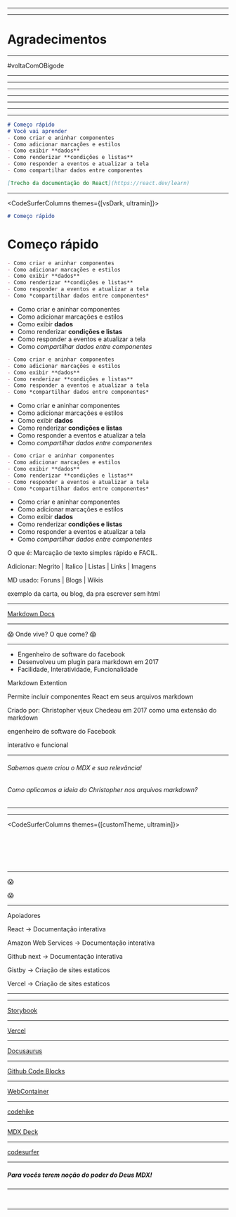 

<Prefecth/>

<Head >
  <title>Palestra sobre MDX</title>
</Head>

<Titles size={120} color="#ccc" text="O 'x' do MDX" />

---

<Kevin size={300} circle qrCode="https://raw.githubusercontent.com/kevinDsousa/Presentations/main/packages/mdx_apresentation/kevincode.png" sizeQrCode={300}/>

---

# Agradecimentos

---

<Titles size={60} color="orange" text="Abraão Alves" />

<Profile src="https://github.com/AbraaoAlves.png" size={250} circle/>

<Titles size={40} color="#ccc" text="Mentor" />

#voltaComOBigode

---

<Profile src="https://github.com/digitalcollegebr.png" size={400} circle/>

<Titles size={60} color="#ccc" text="Digital College" />

---

<Titles size={60} color="orange" text="O que é Markdown?" />

---

<Titles size={60} color="#ccc" text="John Gruber" />

<Profile src="https://macmagazine.com.br/wp-content/uploads/2009/08/20-johngruber.png" size={400} circle/>

---

<Titles size={60} color="orange" text="Aaron Swartz" />

<AaronProfile />

---

<Titles size={50} color="#ccc" text="O Menino da Internet: A História de Aaron Swartz" />

<Profile src="https://raw.githubusercontent.com/kevinDsousa/Presentations/main/packages/mdx_apresentation/kevincode.png" size={400}/>

---

<Titles size={50} color="orange" text="Mas como eu escrevo em MarkDown?" />

<Titles size={40} color="#ccc" text="É dificil?" />

<Titles size={30} color="#ccc" text="Preciso comprar algum curso? Tem na udemy?" />

---

<CodeSurfer themes={vsDark}>


```md title="Exemplo de código construido em MarkDown" subtitle="Trecho tirado da documentação do React"
# Começo rápido
# Você vai aprender
- Como criar e aninhar componentes
- Como adicionar marcações e estilos
- Como exibir **dados**
- Como renderizar **condições e listas**
- Como responder a eventos e atualizar a tela
- Como compartilhar dados entre componentes

[Trecho da documentação do React](https://react.dev/learn)
```

</CodeSurfer>

---

<CodeSurferColumns themes={[vsDark, ultramin]}>

<Step subtitle="Definindo títulos H1">

```md
# Começo rápido
```
# Começo rápido

</Step>

<Step subtitle="Criando listas">

```md
- Como criar e aninhar componentes
- Como adicionar marcações e estilos
- Como exibir **dados**
- Como renderizar **condições e listas**
- Como responder a eventos e atualizar a tela
- Como *compartilhar dados entre componentes*
```
- Como criar e aninhar componentes
- Como adicionar marcações e estilos
- Como exibir **dados**
- Como renderizar **condições e listas**
- Como responder a eventos e atualizar a tela
- Como *compartilhar dados entre componentes*

</Step>

<Step subtitle="Aplicando estilo negrito">

```md 3[15:23],4[19:40]
- Como criar e aninhar componentes
- Como adicionar marcações e estilos
- Como exibir **dados**
- Como renderizar **condições e listas**
- Como responder a eventos e atualizar a tela
- Como *compartilhar dados entre componentes*
```
- Como criar e aninhar componentes
- Como adicionar marcações e estilos
- Como exibir **dados**
- Como renderizar **condições e listas**
- Como responder a eventos e atualizar a tela
- Como *compartilhar dados entre componentes*

</Step>

<Step subtitle="Aplicando italico">

```md 6[8:46]
- Como criar e aninhar componentes
- Como adicionar marcações e estilos
- Como exibir **dados**
- Como renderizar **condições e listas**
- Como responder a eventos e atualizar a tela
- Como *compartilhar dados entre componentes*
```
- Como criar e aninhar componentes
- Como adicionar marcações e estilos
- Como exibir **dados**
- Como renderizar **condições e listas**
- Como responder a eventos e atualizar a tela
- Como *compartilhar dados entre componentes*

</Step>

</CodeSurferColumns>

<Notes>

O que é: Marcação de texto simples rápido e FACIL.

Adicionar: Negrito | Italico | Listas | Links | Imagens

MD usado: Foruns | Blogs | Wikis

exemplo da carta, ou blog, da pra escrever sem html

</Notes>

---

<Titles size={70} color="#ccc" text="Para saber mais acesse a documentação" />

[Markdown Docs](https://www.markdownguide.org/)

---

<Titles size={70} color="orange" text="Mas afinal o que diabos é o MDX??" />

:scream:
Onde vive? O que come?
:scream:

---

<Profile src="https://codewinds.com/assets/article/reactjs-conf-christopher-dsc_5197-800.jpg" size={300} circle/>

<Titles size={60} color="orange" text="Christopher Chedeau" />

- Engenheiro de software do facebook
- Desenvolveu um plugin para markdown em 2017
- Facilidade, Interatividade, Funcionalidade

<Notes>
Markdown Extention

Permite incluir componentes React em seus arquivos markdown

Criado por: Christopher vjeux Chedeau em 2017
como uma extensão do markdown

engenheiro de software do Facebook

interativo e funcional

</Notes>

---

###### Sabemos quem criou o MDX e sua relevância!

<Titles size={60} color="orange" text="Mas é agora? Qual próximo passo??" />

###### Como aplicamos a ideia do Christopher nos arquivos markdown?

---

<Titles size={50} color="orange" text="Precisamos criar um componente em React" />

<ReactLogo size={300}/>

---

<CodeSurferColumns themes={[customTheme, ultramin]}>

<Step subtitle="Nesse caso o componente será capaz de mostrar uma imagem na tela">

```jsx showNumbers file='./components/Profile.tsx'
```
<AaronProfile />

</Step>

<Step subtitle="Começamos fazendo o import necessário">

```jsx 1 file='./components/Profile.tsx' 
```
<AaronProfile />

</Step>

<Step subtitle="Definindo o contrato usando Typescript">

```jsx 3:7 file='./components/Profile.tsx'
```
<AaronProfile />

</Step>

<Step subtitle="Inicializamos uma função passando as propriedades e o contrato">

```jsx 9 file='./components/Profile.tsx'
```
<AaronProfile />

</Step>

<Step subtitle="retornamos uma estrutura HTML dentro da função criada">

```jsx 10:25 file='./components/Profile.tsx'
```
<AaronProfile />

</Step>

<Step subtitle="Notem que nas propriedades da TAG <img> passamos as props que vem como argumentos">

```jsx 12:24 file='./components/Profile.tsx'
```
<AaronProfile />

</Step>

</CodeSurferColumns>

---

:scream:

<Titles size={40} color="orange" text="Não ficou claro onde que o MDX está sendo aplicado?" />

:scream:

---

<Titles size={50} color="#ccc" text="Algumas empresas que apoiam e usa o MDX" />

<div>
  <Profile src="https://github.com/facebook.png" size={100} />
  <Profile src="https://githubnext.com/assets/images/next-octocat.svg" size={100} />
  <Profile src="https://github.com/amzn.png" size={100} />
  <Profile src="https://github.com/gatsbyjs.png" size={100} />
  <Profile src="https://encrypted-tbn0.gstatic.com/images?q=tbn:ANd9GcQhHA6Ug9OAg84SG5eND7mzQbxcMdQtYFCUYw&usqp=CAU" size={100} />
  
</div>

<Notes>

Apoiadores

React -> Documentação interativa

Amazon Web Services -> Documentação interativa

Github next -> Documentação interativa

Gistby -> Criação de sites estaticos

Vercel -> Criação de sites estaticos

</Notes>

---

<Titles size={50} color="#ccc" text="Tecnologias que usam o MDX" />

---

<Profile src="https://raw.githubusercontent.com/kevinDsousa/Presentations/main/packages/mdx_apresentation/images/story.png" size={1000}/>

[Storybook](https://storybook.js.org/docs/react/writing-docs/mdx)

<Titles size={50} color="orange" text="Criando historias para seus componentes" />

---

<Profile src="https://raw.githubusercontent.com/kevinDsousa/Presentations/main/packages/mdx_apresentation/images/next.png" size={1000}/>

[Vercel](https://nextjs.org/blog/markdown)

<Titles size={50} color="orange" text="Criando gerador de sites estáticos" />

---

<Profile src="https://raw.githubusercontent.com/kevinDsousa/Presentations/main/packages/mdx_apresentation/images/docussaurus.png" size={1000}/>

[Docusaurus](https://github.com/facebook/docusaurus/issues/4029)

<Titles size={50} color="orange" text="Criando documentação interativa" />

---

<Profile src="https://raw.githubusercontent.com/kevinDsousa/Presentations/main/packages/mdx_apresentation/images/gitnext.png" size={1000}/>

[Github Code Blocks](https://blocks.githubnext.com/)

<Titles size={50} color="orange" text="Criando uma documentação mais forte sem suor" />

---

<Profile src="https://raw.githubusercontent.com/kevinDsousa/Presentations/main/packages/mdx_apresentation/images/webconainer.png" size={1000}/>

[WebContainer](https://webcontainers.io/)

<Titles size={50} color="orange" text="Criando experiências imersivas de desenvolvimento" />

---

<Profile src="https://raw.githubusercontent.com/kevinDsousa/Presentations/main/packages/mdx_apresentation/images/codehike.png" size={1000}/>

[codehike](https://codehike.org/)

<Titles size={50} color="orange" text="Crie instruções passo a passo de código para a web" />

---

<Profile src="https://raw.githubusercontent.com/kevinDsousa/Presentations/main/packages/mdx_apresentation/images/mdxdeck.png" size={1000}/>

[MDX Deck](https://github.com/jxnblk/mdx-deck)

<Titles size={50} color="orange" text="Escreva apresentações em Markdown" />

---

<Profile src="https://raw.githubusercontent.com/kevinDsousa/Presentations/main/packages/mdx_apresentation/images/codesurfer.png" size={1000} />

[codesurfer](https://codesurfer.pomb.us/)

<Titles size={50} color="orange" text="Construa apresentações interativas com MarkDown" />

---

<Titles size={50} color="orange" text="IMPORTANTE!!!!" />

##### Para vocês terem noção do poder do Deus MDX!

---

<Titles size={35} color="#ccc" text="Podemos simplesmente importar um componente como um jogo da velha." />

<Board/>

<br/>
<Titles size={30} color="#ccc" text="E fazer com que ele funcione sem nenhuma dificuldade nesta apresentação." />
<Titles size={20} color="#ccc" text="E támbem é possível criar apresentações dos seus componentes para o seu cliente ou equipe." />

---

<Kevin size={300} circle qrCode="https://raw.githubusercontent.com/kevinDsousa/Presentations/main/packages/mdx_apresentation/kevincode.png" sizeQrCode={300}/>

